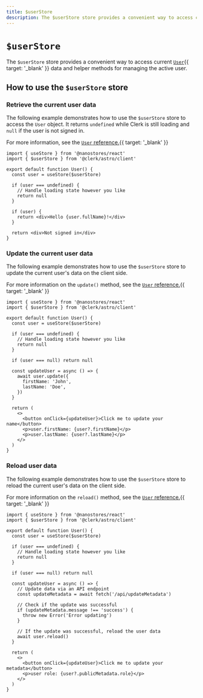 ```yaml
---
title: $userStore
description: The $userStore store provides a convenient way to access current user data and helper methods for managing the active user.
---
```


# `$userStore`

The `$userStore` store provides a convenient way to access current [`User`](/docs/references/javascript/user/user){{ target: '_blank' }} data and helper methods for managing the active user.

## How to use the `$userStore` store

### Retrieve the current user data

The following example demonstrates how to use the `$userStore` store to access the `User` object. It returns `undefined` while Clerk is still loading and `null` if the user is not signed in.

For more information, see the [`User` reference.](/docs/references/javascript/user/user#user-object){{ target: '_blank' }}

```tsx {{ filename: 'user.tsx' }}
import { useStore } from '@nanostores/react'
import { $userStore } from '@clerk/astro/client'

export default function User() {
  const user = useStore($userStore)

  if (user === undefined) {
    // Handle loading state however you like
    return null
  }

  if (user) {
    return <div>Hello {user.fullName}!</div>
  }

  return <div>Not signed in</div>
}
```

### Update the current user data

The following example demonstrates how to use the `$userStore` store to update the current user's data on the client side.

For more information on the `update()` method, see the [`User` reference.](/docs/references/javascript/user/user#update){{ target: '_blank' }}

```tsx {{ filename: 'user.tsx' }}
import { useStore } from '@nanostores/react'
import { $userStore } from '@clerk/astro/client'

export default function User() {
  const user = useStore($userStore)

  if (user === undefined) {
    // Handle loading state however you like
    return null
  }

  if (user === null) return null

  const updateUser = async () => {
    await user.update({
      firstName: 'John',
      lastName: 'Doe',
    })
  }

  return (
    <>
      <button onClick={updateUser}>Click me to update your name</button>
      <p>user.firstName: {user?.firstName}</p>
      <p>user.lastName: {user?.lastName}</p>
    </>
  )
}
```

### Reload user data

The following example demonstrates how to use the `$userStore` store to reload the current user's data on the client side.

For more information on the `reload()` method, see the [`User` reference.](/docs/references/javascript/user/user#reload){{ target: '_blank' }}

```tsx {{ filename: 'user.tsx' }}
import { useStore } from '@nanostores/react'
import { $userStore } from '@clerk/astro/client'

export default function User() {
  const user = useStore($userStore)

  if (user === undefined) {
    // Handle loading state however you like
    return null
  }

  if (user === null) return null

  const updateUser = async () => {
    // Update data via an API endpoint
    const updateMetadata = await fetch('/api/updateMetadata')

    // Check if the update was successful
    if (updateMetadata.message !== 'success') {
      throw new Error('Error updating')
    }

    // If the update was successful, reload the user data
    await user.reload()
  }

  return (
    <>
      <button onClick={updateUser}>Click me to update your metadata</button>
      <p>user role: {user?.publicMetadata.role}</p>
    </>
  )
}
```
